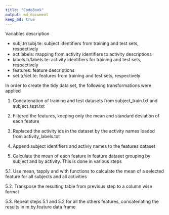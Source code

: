 ```yaml
---
title: "CodeBook"
output: md_document
keep_md: true
---
```


Variables description

* subj.tr/subj.te: subject identifiers from training and test sets, respectively
* act.labels: mapping from activity identifiers to activity descriptions
* labels.tr/labels.te: activity identifiers for training and test sets, respectively
* features: feature descriptions
* set.tr/set.te: features from training and test sets, respectively

In order to create the tidy data set, the following transformations were applied

1. Concatenation of training and test datasets from subject_train.txt and subject_test.txt

2. Filtered the features, keeping only the mean and standard deviation of each feature

3. Replaced the activity ids in the dataset by the activity names loaded from activity_labels.txt

4. Append subject identifiers and activiy names to the features dataset

5. Calculate the mean of each feature in feature dataset grouping by subject and by activity. This is done in various steps

5.1. Use mean, tapply and with functions to calculate the mean of a selected feature for all subjects and all activities 

5.2. Transpose the resulting table from previous step to a column wise format

5.3. Repeat steps 5.1 and 5.2 for all the others features, concatenating the results in m.by.feature data frame
